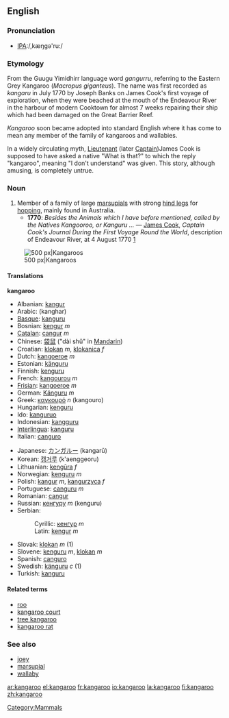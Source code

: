 ==English==

===Pronunciation===
*[[w:International Phonetic Alphabet|IPA]]:/,kæŋgə'ru:/

===Etymology===
From the Guugu Yimidhirr language word ''gangurru'', referring to the Eastern Grey Kangaroo (''Macropus giganteus''). The name was first recorded as ''kangaru'' in July 1770 by Joseph Banks on James Cook's first voyage of exploration, when they were beached at the mouth of the Endeavour River in the harbour of modern Cooktown for almost 7 weeks repairing their ship which had been damaged on the Great Barrier Reef.

''Kangaroo'' soon became adopted into standard English where it has come to mean any member of the family of kangaroos and wallabies.

In a widely circulating myth, [[Lieutenant]] (later [[Captain]])James Cook is supposed to have asked a native "What is that?" to which the reply "kangaroo", meaning "I don't understand" was given. This story, although amusing, is completely untrue.

===Noun===
{{en-noun-reg}}

#Member of a family of large [[marsupial]]s with strong [[hind leg]]s for [[hop]]ping, mainly found in Australia.
#*'''1770''': ''Besides the Animals which I have before mentioned, called by the Natives Kangooroo, or Kanguru ...'' &mdash; [[w:James Cook|James Cook]], ''Captain Cook's Journal During the First Voyage Round the World'', description of Endeavour River, at 4 August 1770 [http://www.gutenberg.org/etext/8106]

[[Image:Kanguru.jpg|thumb|center|500 px|Kangaroos]]

====Translations====
'''kangaroo'''
{{top}}
*Albanian: [[kangur]]
*Arabic: {{ARchar|[[كنغر]]}} (kanghar)
*[[Basque]]: [[kanguru]]
*Bosnian: [[kengur]] ''m''
*[[Catalan]]: [[cangur]] ''m''
*Chinese: [[袋鼠]] ("dài shǔ" in [[Mandarin]])
*Croatian: [[klokan]] ''m'', [[klokanica]] ''f''
*Dutch: [[kangoeroe]] ''m''
*Estonian: [[känguru]]
*Finnish: [[kenguru]]
*French: [[kangourou]] ''m''
*[[Frisian]]: [[kangoeroe]] ''m''
*German: [[Känguru]] ''m''
*Greek: [[καγκουρό]] ''n'' (kangouro)
*Hungarian: [[kenguru]]
*Ido: [[kanguruo]]
*Indonesian: [[kangguru]]
*[[Interlingua]]: [[kanguru]]
*Italian: [[canguro]]
{{mid}}
<!--languages from J to Z go here-->
*Japanese: [[カンガルー]] (kangarū)
*Korean: [[캥거루]] (k'aenggeoru)
*Lithuanian: [[kengūra]] ''f''
*Norwegian: [[kenguru]] ''m''
*Polish: [[kangur]] ''m'', [[kangurzyca]] ''f''
*Portuguese: [[canguru]] ''m''
*Romanian: [[cangur]]
*Russian: [[кенгуру]] ''m'' (kenguru)
*Serbian:
*:Cyrillic: [[кенгур]] ''m''
*:Latin: [[kengur]] ''m''
*Slovak: [[klokan]] ''m'' (1)
*Slovene: [[kenguru]] ''m'', [[klokan]] ''m''
*Spanish: [[canguro]]
*Swedish: [[känguru]] ''c'' (1)
*Turkish: [[kanguru]]
{{bottom}}

====Related terms====
*[[roo]]
*[[kangaroo court]]
*[[tree kangaroo]]
*[[kangaroo rat]]

===See also===
*[[joey]]
*[[marsupial]]
*[[wallaby]]

[[Category:Mammals]]

[[ar:kangaroo]]
[[el:kangaroo]]
[[fr:kangaroo]]
[[io:kangaroo]]
[[la:kangaroo]]
[[fi:kangaroo]]
[[zh:kangaroo]]